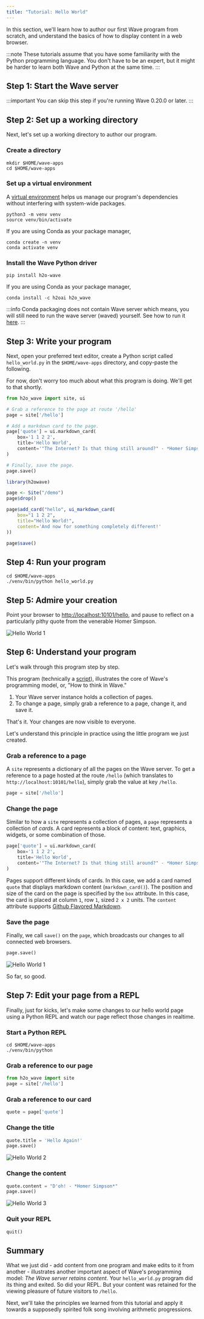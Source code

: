 ```yaml
---
title: "Tutorial: Hello World"
---
```



In this section, we'll learn how to author our first Wave program from scratch, and understand the basics of how to display content in a web browser.

:::note
These tutorials assume that you have some familiarity with the Python programming language. You don't have to be an expert, but it might be harder to learn both Wave and Python at the same time.
:::

## Step 1: Start the Wave server

:::important
You can skip this step if you're running Wave 0.20.0 or later.
:::

<StartQ/>

## Step 2: Set up a working directory

Next, let's set up a working directory to author our program.

### Create a directory
```shell
mkdir $HOME/wave-apps
cd $HOME/wave-apps
```

### Set up a virtual environment
A [virtual environment](https://docs.python.org/3/tutorial/venv.html) helps us manage our program's dependencies without interfering with system-wide packages.

```shell
python3 -m venv venv
source venv/bin/activate
```

If you are using Conda as your package manager,

```shell
conda create -n venv
conda activate venv
```

### Install the Wave Python driver

```shell
pip install h2o-wave
```

If you are using Conda as your package manager,

```shell
conda install -c h2oai h2o_wave
```

:::info
Conda packaging does not contain Wave server which means, you will still need to run the wave server (waved) yourself. See how to run it [here](/docs/installation-8-20#setup).
:::

## Step 3: Write your program

Next, open your preferred text editor, create a Python script called `hello_world.py` in the `$HOME/wave-apps` directory, and copy-paste the following.

For now, don't worry too much about what this program is doing. We'll get to that shortly.

<Tabs>
<TabItem value="py" label="Python">

```py title="$HOME/wave-apps/hello_world.py"
from h2o_wave import site, ui

# Grab a reference to the page at route '/hello'
page = site['/hello']

# Add a markdown card to the page.
page['quote'] = ui.markdown_card(
    box='1 1 2 2',
    title='Hello World',
    content='"The Internet? Is that thing still around?" - *Homer Simpson*',
)

# Finally, save the page.
page.save()
```

</TabItem>
<TabItem value="r" label="R">

```r title="$HOME/wave-apps/hello_world.py"
library(h2owave)

page <- Site("/demo")
page$drop()

page$add_card("hello", ui_markdown_card(
    box="1 1 2 2",
    title="Hello World!",
    content='And now for something completely different!'
))

page$save()
```

</TabItem>
</Tabs>


## Step 4: Run your program

```shell
cd $HOME/wave-apps
./venv/bin/python hello_world.py
```

## Step 5: Admire your creation

Point your browser to [http://localhost:10101/hello](http://localhost:10101/hello), and pause to reflect on a particularly pithy quote from the venerable Homer Simpson.

![Hello World 1](assets/tutorial-hello__1.png)

## Step 6: Understand your program

Let's walk through this program step by step.

This program (technically a [script](scripts.md)), illustrates the core of Wave's programming model, or, "How to think in Wave."

1. Your Wave server instance holds a collection of pages.
2. To change a page, simply grab a reference to a page, change it, and save it.

That's it. Your changes are now visible to everyone.

Let's understand this principle in practice using the little program we just created.

### Grab a reference to a page

A `site` represents a dictionary of all the pages on the Wave server. To get a reference to a page hosted at the route `/hello` (which translates to `http://localhost:10101/hello`), simply grab the value at key `/hello`.

```py
page = site['/hello']
```

### Change the page

Similar to how a `site` represents a collection of pages, a `page` represents a collection of *cards*. A card represents a block of content: text, graphics, widgets, or some combination of those.

```py
page['quote'] = ui.markdown_card(
    box='1 1 2 2',
    title='Hello World',
    content='"The Internet? Is that thing still around?" - *Homer Simpson*',
)
```

Pages support different kinds of cards. In this case, we add a card named `quote` that displays markdown content (`markdown_card()`). The position and size of the card on the page is specified by the `box` attribute. In this case, the card is placed at column `1`, row `1`, sized `2 x 2` units. The `content` attribute supports [Github Flavored Markdown](https://guides.github.com/features/mastering-markdown/).

### Save the page

Finally, we call `save()` on the `page`, which broadcasts our changes to all connected web browsers.

```py
page.save()
```
![Hello World 1](assets/tutorial-hello__1.png)

So far, so good.

## Step 7: Edit your page from a REPL

Finally, just for kicks, let's make some changes to our hello world page using a Python REPL and watch our page reflect those changes in realtime.

### Start a Python REPL

```shell
cd $HOME/wave-apps
./venv/bin/python
```

### Grab a reference to our page

```py title=">>>"
from h2o_wave import site
page = site['/hello']
```

### Grab a reference to our card

```py title=">>>"
quote = page['quote']
```

### Change the title
```py title=">>>"
quote.title = 'Hello Again!'
page.save()
```

![Hello World 2](assets/tutorial-hello__2.png)

### Change the content

```py title=">>>"
quote.content = "D'oh! - *Homer Simpson*"
page.save()
```

![Hello World 3](assets/tutorial-hello__3.png)

### Quit your REPL

```py title=">>>"
quit()
```

## Summary

What we just did - add content from one program and make edits to it from another - illustrates another important aspect of Wave's programming model: *The Wave server retains content*. Your `hello_world.py` program did its thing and exited. So did your REPL. But your content was retained for the viewing pleasure of future visitors to `/hello`.

Next, we'll take the principles we learned from this tutorial and apply it towards a supposedly spirited folk song involving arithmetic progressions.